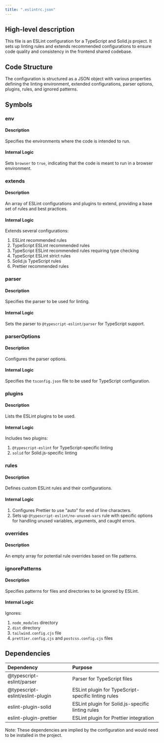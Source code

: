 ```yaml
---
title: ".eslintrc.json"
---
```


## High-level description
This file is an ESLint configuration for a TypeScript and Solid.js project. It sets up linting rules and extends recommended configurations to ensure code quality and consistency in the frontend shared codebase.

## Code Structure
The configuration is structured as a JSON object with various properties defining the linting environment, extended configurations, parser options, plugins, rules, and ignored patterns.

## Symbols

### env
#### Description
Specifies the environments where the code is intended to run.

#### Internal Logic
Sets `browser` to `true`, indicating that the code is meant to run in a browser environment.

### extends
#### Description
An array of ESLint configurations and plugins to extend, providing a base set of rules and best practices.

#### Internal Logic
Extends several configurations:
1. ESLint recommended rules
2. TypeScript ESLint recommended rules
3. TypeScript ESLint recommended rules requiring type checking
4. TypeScript ESLint strict rules
5. Solid.js TypeScript rules
6. Prettier recommended rules

### parser
#### Description
Specifies the parser to be used for linting.

#### Internal Logic
Sets the parser to `@typescript-eslint/parser` for TypeScript support.

### parserOptions
#### Description
Configures the parser options.

#### Internal Logic
Specifies the `tsconfig.json` file to be used for TypeScript configuration.

### plugins
#### Description
Lists the ESLint plugins to be used.

#### Internal Logic
Includes two plugins:
1. `@typescript-eslint` for TypeScript-specific linting
2. `solid` for Solid.js-specific linting

### rules
#### Description
Defines custom ESLint rules and their configurations.

#### Internal Logic
1. Configures Prettier to use "auto" for end of line characters.
2. Sets up `@typescript-eslint/no-unused-vars` rule with specific options for handling unused variables, arguments, and caught errors.

### overrides
#### Description
An empty array for potential rule overrides based on file patterns.

### ignorePatterns
#### Description
Specifies patterns for files and directories to be ignored by ESLint.

#### Internal Logic
Ignores:
1. `node_modules` directory
2. `dist` directory
3. `tailwind.config.cjs` file
4. `prettier.config.cjs` and `postcss.config.cjs` files

## Dependencies
| Dependency | Purpose |
|:-----------|:--------|
| @typescript-eslint/parser | Parser for TypeScript files |
| @typescript-eslint/eslint-plugin | ESLint plugin for TypeScript-specific linting rules |
| eslint-plugin-solid | ESLint plugin for Solid.js-specific linting rules |
| eslint-plugin-prettier | ESLint plugin for Prettier integration |

Note: These dependencies are implied by the configuration and would need to be installed in the project.